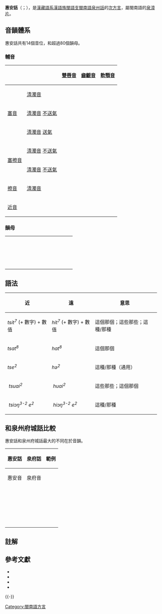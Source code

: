 {{Infobox language
|name=惠安話
|nativename=
|states={{CHN}}[[泉州市|泉州市]]（[[惠安|惠安]]和[[泉港區|泉港]]）
|region=[[福建省|福建省]][[泉州|泉州]][[惠安縣|惠安縣]]和[[泉港區|泉港區]]（1996年以前屬於惠安縣）
|speakers=
|familycolor=漢藏語系
|fam1= [[漢藏語系|漢藏語系]]
|fam2=[[漢語族|漢語族]]
|fam3=[[閩語支|閩語支]]
|fam4=[[沿海閩語|沿海閩語]]
|fam5=[[閩南語|閩南語]]
|fam6=[[泉漳片|泉漳片]]
|fam7=[[泉州話|泉州話]]
|isoexception=dialect
|glotto=none
|lingua=79-AAA-jda
}}

'''惠安話'''（{{lang-nan|惠安話|poj= Hūi-oaⁿ-ōe}}；{{lang-nan-tl|Huī-uann uē}}），是[[漢藏語系|漢藏語系]][[漢語族|漢語族]][[閩語支|閩語支]][[閩南語|閩南語]][[泉州話|泉州話]]的[[次方言|次方言]]，屬閩南語的[[泉漳片|泉漳片]]{{sfn|Chen|2008|p=568}}。

==音韻體系==
惠安話共有14個音位，和超過80個韻母。{{sfn|Chen|2011|pp=17–22}}{{sfn|Hui'an County Local Chronicles Editorial Board|1998|loc=ch. 1, sec. 1}}
===輔音===
{| class="wikitable" style="text-align:center;"
! colspan=2| 
! [[雙唇音|雙唇音]]
! [[齒齦音|齒齦音]]
! [[軟顎音|軟顎音]]
! [[聲門音|聲門音]]
|-
! rowspan=3|[[塞音|塞音]]
! [[清濁音|清濁音]]
| {{IPAslink|b}}<br> {{lang|zh-Hant|馬}}
|
| {{IPAslink|ɡ}}<br> {{lang|zh-Hant|鵝}}
|
|-
! [[清濁音|清濁音]] [[送氣|不送氣]]
| {{IPAslink|p}}<br>{{lang|zh|布}}
| {{IPAslink|t}}<br>{{lang|zh|大}}
| {{IPAslink|k}}<br>{{lang|zh|歌}}
| {{IPAslink|ʔ}}<br>{{lang|zh-Hant|烏}}
|-
! [[清濁音|清濁音]] [[送氣|送氣]]
| {{IPAslink|pʰ}}<br>{{lang|zh|坡}}
| {{IPAslink|tʰ}}<br>{{lang|zh|兔}}
| {{IPAslink|kʰ}}<br>{{lang|zh|去}}
|
|-
! rowspan=2|[[塞擦音|塞擦音]]
! [[清濁音|清濁音]] [[送氣|不送氣]]
|
| {{IPAslink|ts}}<br>{{lang|zh|左}}
|
|
|-
! [[清濁音|清濁音]] [[送氣|不送氣]]
|
| {{IPAslink|tsʰ}}<br>{{lang|zh|菜}}
|
|
|-
! rowspan=1|[[擦音|擦音]]
! [[清濁音|清濁音]]
|
| {{IPAslink|s}}<br> {{lang|zh-Hant|蘇}}
|
| {{IPAslink|h}}<br> {{lang|zh-Hant|魚}}
|-
! colspan=2|[[近音|近音]]
|
| {{IPAslink|l}}<br>{{lang|zh|旅}}
|
|
|}

===韻母===
{| class="wikitable" style="text-align:center"
| {{IPAslink|i}} || {{IPAslink|ĩ}} || || || {{IPA|/iʔ/}} || {{IPA|/ĩʔ/}} || || || || || || || ||
|-
| {{IPAslink|u}} || || || || {{IPA|/uʔ/}} || || || || || {{IPA|/un/}} || || || {{IPA|/ut/}} ||
|-
| {{IPAslink|a}} || {{IPAslink|ã}} || {{IPA|/au/}} || || {{IPA|/aʔ/}} || {{IPA|/ãʔ/}} || {{IPA|/auʔ/}} || {{IPA|/ãuʔ/}} || {{IPA|/am/}} || {{IPA|/an/}} || {{IPA|/aŋ/}} || {{IPA|/ap/}} || {{IPA|/at/}} || {{IPA|/ak/}}
|-
| || || {{IPA|/ai/}} || {{IPA|/ãi/}} || || || || {{IPA|/ãiʔ/}} || || || || || ||
|-
| {{IPAslink|e}} || {{IPAslink|ẽ}} || || || {{IPA|/eʔ/}} || {{IPA|/ẽʔ/}} || || || {{IPA|/em/}} || {{IPA|/en/}} || {{IPA|/eŋ/}} || {{IPA|/ep/}} || {{IPA|/et/}} ||
|-
| {{IPAslink|o}} || || || || {{IPA|/oʔ/}} || || || || || || || || ||
|-
| {{IPAslink|ɔ}} || {{IPAslink|ɔ̃}} || || || || {{IPA|/ɔ̃ʔ/}} || || || || || {{IPA|/ɔŋ/}} || || || {{IPA|/ɔk/}}
|-
| {{IPAslink|ɯ}} || || || || {{IPA|/ɯʔ/}} || || || || || || || || ||
|-
| {{IPAslink|ə}} || || || || {{IPA|/əʔ/}} || || || || || {{IPA|/ən/}} || || || {{IPA|/ət/}} ||
|-
| {{IPA|/iu/}} || {{IPA|/iũ/}} || || || {{IPA|/iuʔ/}} || {{IPA|/iũʔ/}} || || || || || || || ||
|-
| {{IPA|/ia/}} || {{IPA|/iã/}} || {{IPA|/iau/}} || {{IPA|/iãu/}} || {{IPA|/iaʔ/}} || {{IPA|/iãʔ/}} || {{IPA|/iauʔ/}} || {{IPA|/iãuʔ/}} || || || {{IPA|/iaŋ/}} || || || {{IPA|/iak/}}
|-
| {{IPA|/io/}} || || || || {{IPA|/ioʔ/}} || || || || || || || || ||
|-
| || || || || || || || || || || {{IPA|/iɔŋ/}} || || || {{IPA|/iɔk/}}
|-
| {{IPA|/ui/}} || {{IPA|/uĩ/}} || || || {{IPA|/uiʔ/}} || {{IPA|/uĩʔ/}} || || || || || || || ||
|-
| {{IPA|/ua/}} || {{IPA|/uã/}} || {{IPA|/uai/}} || {{IPA|/uãi/}} || {{IPA|/uaʔ/}} || || || {{IPA|/uãiʔ/}} || || {{IPA|/uan/}} || {{IPA|/uaŋ/}} || || {{IPA|/uat/}} ||
|-
| {{IPA|/ue/}} || || || || {{IPA|/ueʔ/}} || || || || || || || || ||
|-
| || || || || || || || {{IPA|/m̩ʔ/}} || {{IPAslink|m̩}} || || || || ||
|-
| || || || || || || || {{IPA|/ŋ̍ʔ/}} || || || {{IPAslink|ŋ̍}} || || ||
|}

==語法==
{{sfn|Chen|2008|pp=569–570}}{{sfn|Chen|2011|pp=96}}
{| class="wikitable"
! 近 !! 遠 !! 意思
|-
|  {{lang|zh-Hant|這}} ''tsit<sup>7</sup>'' (+ 數字) + 數值 || {{lang|zh|彼}} ''hit<sup>7</sup>'' (+ 數字) + 數值 || 這個那個；這些那些；這種/那種
|-
| {{lang|zh-Hant|這}} ''tsat<sup>8</sup>'' || {{lang|zh|彼}} ''hat<sup>8</sup>'' || 這個那個
|-
| {{lang|zh-Hant|這}} ''tse<sup>2</sup>'' || {{lang|zh|彼}} ''hə<sup>2</sup>'' || 這種/那種（通用）
|-
| {{lang|zh|遮}} ''tsuai<sup>2</sup>'' || {{lang|zh|徊}} ''huai<sup>2</sup>'' || 這些那些；這個那個
|-
| {{lang|zh-Hant|種個}} ''tsiɔŋ<sup>3-2</sup> e<sup>2</sup>'' || {{lang|zh-Hant|響個}} ''hiɔŋ<sup>3-2</sup> e<sup>2</sup>'' || 這種/那種
|}


==和泉州府城話比較==
惠安話和泉州府城話最大的不同在於音韻。{{sfn|Zhou|2006|pp=1138–1139}}{{sfn|Hui'an County Local Chronicles Editorial Board|1998}}
{| class="wikitable" style="text-align: center;"
! rowspan="2" | 惠安話
! rowspan="2" | 泉府話
! colspan="2" | 範例
|-
! 惠安音!! 泉府音
|-
| rowspan="4" | {{IPA|/em/}}
| rowspan="2" | {{IPA|/iam/}}
| colspan="2" | {{lang|zh|粘}}
|-
| {{IPA|/lem˨˦/}}
| {{IPA|/liam˨˦/}}
|-
| rowspan="2" | {{IPA|/im/}}
| colspan="2" | {{lang|zh|林}}
|-
| {{IPA|/lem˨˦/}}
| {{IPA|/lim˨˦/}}
|-
| rowspan="4" | {{IPA|/ep/}}
| rowspan="2" | {{IPA|/iap/}}
| colspan="2" | {{lang|zh|接}}
|-
| {{IPA|/tsep˥/}}
| {{IPA|/tsiap˥/}}
|-
| rowspan="2" | {{IPA|/ip/}}
| colspan="2" | {{lang|zh-Hant|執}}
|-
| {{IPA|/tsep˥/}}
| {{IPA|/tsip˥/}}
|-
| rowspan="4" | {{IPA|/en/}}
| rowspan="2" | {{IPA|/ian/}}
| colspan="2" | {{lang|zh-Hant|煙}}
|-
| {{IPA|/en˧/}}
| {{IPA|/ian˧/}}
|-
| rowspan="2" | {{IPA|/in/}}
| colspan="2" | {{lang|zh|因}}
|-
| {{IPA|/en˧/}}
| {{IPA|/in˧/}}
|-
| rowspan="4" | {{IPA|/et/}}
| rowspan="2" | {{IPA|/iat/}}
| colspan="2" | {{lang|zh|浙}}
|-
| {{IPA|/tset˥/}}
| {{IPA|/tsiat˥/}}
|-
| rowspan="2" | {{IPA|/it/}}
| colspan="2" | {{lang|zh-Hant|質}}
|-
| {{IPA|/tset˥/}}
| {{IPA|/tsit˥/}}
|-
| rowspan="2" | {{IPA|/eŋ/}}
| rowspan="2" | {{IPA|/iŋ/}}
| colspan="2" | {{lang|zh|兵}}
|-
| {{IPA|/peŋ˧/}}
| {{IPA|/piŋ˧/}}
|-
| rowspan="2" | {{IPA|/ən/}}
| rowspan="2" | {{IPA|/un/}}
| colspan="2" | {{lang|zh-Hant|銀}}
|-
| {{IPA|/gən˨˦/}}
| {{IPA|/gun˨˦/}}
|-
| rowspan="2" | {{IPA|/ət/}}
| rowspan="2" | {{IPA|/ut/}}
| colspan="2" | {{lang|zh|核}}
|-
| {{IPA|/hət˨˧/}}
| {{IPA|/hut˨˦/}}
|}

==註解==
{{reflist|2}}

==參考文獻==
{{refbegin|2}}
* {{cite conference |title=Relative Clauses in Hui'an Dialect |given=Weirong |surname=Chen |booktitle=Proceedings of the 20th North American Conference on Chinese Linguistics (NACCL-20) |editor-given1=Marjorie K.M. |editor-surname1=Chan |editor-given2=Hana |editor-surname2=Kang |location=Columbus, Ohio |publisher=The Ohio State University |year=2008 |pages=567–582 |url=https://naccl.osu.edu/sites/naccl.osu.edu/files/34_chen-w.pdf |ref=harv |access-date=2021-01-02 |archive-date=2021-01-09 |archive-url=https://web.archive.org/web/20210109093156/https://naccl.osu.edu/sites/naccl.osu.edu/files/34_chen-w.pdf |dead-url=no }}
* {{cite thesis |type=PhD |given=Weirong |surname=Chen |year=2011 |title=The Southern Min Dialect of Hui'an: Morphosyntax and Grammaticalization |publisher=University of Hong Kong |doi=10.5353/th_b4642142 |ref=harv }}
* {{cite book|editor=Hui'an County Local Chronicles Editorial Board|script-title=zh:惠安县志|date=1998|publisher=China Local Records Publishing|location=Beijing|isbn=7-80122-352-7|language=zh|volume=Volume 35: {{lang|zh|方言}}|url=http://www.fjsq.gov.cn/frmBokkList.aspx?key=73DB886681724C6C8C9669E90B8E3AA0|ref=harv|title=|access-date=2021-01-02|archive-date=2019-02-10|archive-url=https://web.archive.org/web/20190210215407/http://www.fjsq.gov.cn/frmBokkList.aspx?key=73DB886681724C6C8C9669E90B8E3AA0|dead-url=no}}
* {{cite book|editor1-last=Zhou|editor1-first=Changji|editor1-link=:zh:周长楫|script-title=zh:闽南方言大词典|date=2006|publisher=Fujian People's Publishing House|location=Fuzhou|isbn=7-211-03896-9|language=zh|ref=harv}}
{{refend}}
{{-}}
{{汉语|state=collapsed}}
{{閩南語|state=collapsed}}

[[Category:閩南語方言|Category:閩南語方言]]